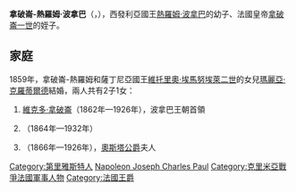 {{Multiple issues|
{{Expand language|1=en|time=2020-11-06T11:53:04+00:00}}
{{Unreferenced|time=2020-11-06T11:53:04+00:00}}
}}
{{Infobox royalty
| name         = 拿破崙-熱羅姆·波拿巴
| image        = Napoléon Joseph Charles Paul Bonaparte painting.jpg
| birth_date   = {{birth date|df=y|1822|9|9}}
| birth_place  = {{flag|Austrian Empire}}[[的里雅斯特|的里雅斯特]]
| death_date   = {{death date and age|df=y|1891|3|17|1822|9|9}}
| death_place  = {{flag|Kingdom of Italy}}[[羅馬|羅馬]]
| burial_place = [[蘇佩爾加聖殿|蘇佩爾加聖殿]]
| house        = [[波拿巴王朝|波拿巴王朝]]
| father       = [[熱羅姆·波拿巴|熱羅姆·波拿巴]]
| mother       = [[符騰堡的卡塔琳娜|符騰堡的卡塔琳娜]]
}}
'''拿破崙-熱羅姆·波拿巴'''（{{lang-fr|Napoléon-Jérôme Bonaparte}}，{{bd|1822年|9月9日|1891年|3月17日}}），西發利亞國王[[熱羅姆·波拿巴|熱羅姆·波拿巴]]的幼子、法國皇帝[[拿破崙一世|拿破崙一世]]的姪子。

== 家庭 ==
1859年，拿破崙-熱羅姆和薩丁尼亞國王[[維托里奧·埃馬努埃萊二世|維托里奧·埃馬努埃萊二世]]的女兒[[薩伏依的瑪麗亞·克羅蒂爾德|瑪麗亞·克羅蒂爾德]]結婚，兩人共有2子1女：
# [[維克多·拿破崙|維克多·拿破崙]]（1862年—1926年），波拿巴王朝首領
# {{le|路易·波拿巴 (1864-1932)|Louis Bonaparte (1864–1932)|路易·波拿巴}}（1864年—1932年）
# {{le|瑪麗亞·萊蒂西亞·波拿巴|Maria Letizia Bonaparte, Duchess of Aosta|瑪麗亞·萊蒂西亞}}（1866年—1926年），[[阿瑪迪奧一世_(西班牙)|奧斯塔公爵]]夫人

{{DEFAULTSORT:Bonaparte, Napoleon Joseph Charles Paul}}
[[Category:第里雅斯特人|Category:第里雅斯特人]]
[[Category:波拿巴家族|Napoleon Joseph Charles Paul]]
[[Category:克里米亞戰爭法國軍事人物|Category:克里米亞戰爭法國軍事人物]]
[[Category:法國王爵|Category:法國王爵]]